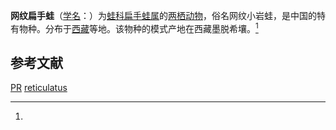 {{Speciesbox
| name = 网纹扁手蛙
| status = LC |  status_system = iucn3.1
| status_ref = <ref name=iucn>{{IUCN2010|version=2010.3| assessors = Arvin Diesmos, Angel Alcala, Rafe  Brown, Leticia Afuang, Genevieve Gee, Katie Hampson, Mae Leonida Diesmos,  Aldrin Mallari, Perry Ong, Dondi Ubaldo, Baldwin Gutierrez | year = 2004 | id  = 29591 | title =   Platymantis isarog  |downloaded = 2010-10-1}}</ref>
| image = 
| genus = Platymantis
| species = reticulatus
| authority = (Zhao et Li, 1984)<ref name='id4975'>{{cite web| url =http://www.bioinfo.cn/db05/BjdwSpecies.php?action=view&id=4975| title =网纹扁手蛙| work =《中国动物物种编目数据库》| publisher =中国科学院微生物研究所| author =中国科学院动物研究所| accessdate =2009-04-11| deadurl =yes| archiveurl =https://web.archive.org/web/20160305105803/http://www.bioinfo.cn/db05/BjdwSpecies.php?action=view&id=4975| archivedate =2016-03-05}}</ref>
| synonyms =
 ''Platymantis reticulatus'' (Brown, Brown and Alcala, 1997)
}}

'''网纹扁手蛙'''（[[学名|学名]]：{{lang|la|''Platymantis reticulatus''}}）为[[蛙科|蛙科]][[扁手蛙属|扁手蛙属]]的[[两栖动物|两栖动物]]，俗名网纹小岩蛙，是中国的特有物种。分布于[[西藏|西藏]]等地。该物种的模式产地在西藏墨脱希壤。<ref name='id4975'/>

== 参考文献 ==
{{reflist}}

{{Wikispecies|Platymantis reticulatus}}
{{Taxonbar|from=Q2276297}}

[[Category:IUCN红色名录无危物种|PR]]
[[Category:扁手蛙属|reticulatus]]


{{amphibian-stub}}